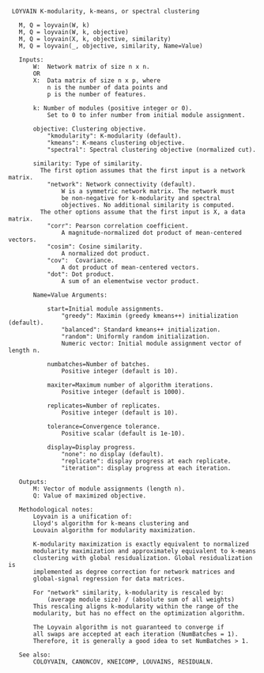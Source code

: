 ```
 LOYVAIN K-modularity, k-means, or spectral clustering

   M, Q = loyvain(W, k)
   M, Q = loyvain(W, k, objective)
   M, Q = loyvain(X, k, objective, similarity)
   M, Q = loyvain(_, objective, similarity, Name=Value)

   Inputs:
       W:  Network matrix of size n x n.
       OR
       X:  Data matrix of size n x p, where
           n is the number of data points and
           p is the number of features.

       k: Number of modules (positive integer or 0).
           Set to 0 to infer number from initial module assignment.

       objective: Clustering objective.
           "kmodularity": K-modularity (default).
           "kmeans": K-means clustering objective.
           "spectral": Spectral clustering objective (normalized cut).

       similarity: Type of similarity.
         The first option assumes that the first input is a network matrix.
           "network": Network connectivity (default).
               W is a symmetric network matrix. The network must
               be non-negative for k-modularity and spectral
               objectives. No additional similarity is computed.
         The other options assume that the first input is X, a data matrix.
           "corr": Pearson correlation coefficient.
               A magnitude-normalized dot product of mean-centered vectors.
           "cosim": Cosine similarity.
               A normalized dot product.
           "cov":  Covariance.
               A dot product of mean-centered vectors.
           "dot": Dot product.
               A sum of an elementwise vector product.

       Name=Value Arguments:

           start=Initial module assignments.
               "greedy": Maximin (greedy kmeans++) initialization (default).
               "balanced": Standard kmeans++ initialization.
               "random": Uniformly random initialization.
               Numeric vector: Initial module assignment vector of length n.

           numbatches=Number of batches.
               Positive integer (default is 10).

           maxiter=Maximum number of algorithm iterations.
               Positive integer (default is 1000).

           replicates=Number of replicates.
               Positive integer (default is 10).

           tolerance=Convergence tolerance.
               Positive scalar (default is 1e-10).

           display=Display progress.
               "none": no display (default).
               "replicate": display progress at each replicate.
               "iteration": display progress at each iteration.

   Outputs:
       M: Vector of module assignments (length n).
       Q: Value of maximized objective.

   Methodological notes:
       Loyvain is a unification of:
       Lloyd's algorithm for k-means clustering and
       Louvain algorithm for modularity maximization.

       K-modularity maximization is exactly equivalent to normalized
       modularity maximization and approximately equivalent to k-means
       clustering with global residualization. Global residualization is
       implemented as degree correction for network matrices and
       global-signal regression for data matrices.

       For "network" similarity, k-modularity is rescaled by:
           (average module size) / (absolute sum of all weights)
       This rescaling aligns k-modularity within the range of the
       modularity, but has no effect on the optimization algorithm.

       The Loyvain algorithm is not guaranteed to converge if
       all swaps are accepted at each iteration (NumBatches = 1).
       Therefore, it is generally a good idea to set NumBatches > 1.

   See also:
       COLOYVAIN, CANONCOV, KNEICOMP, LOUVAINS, RESIDUALN.

```
